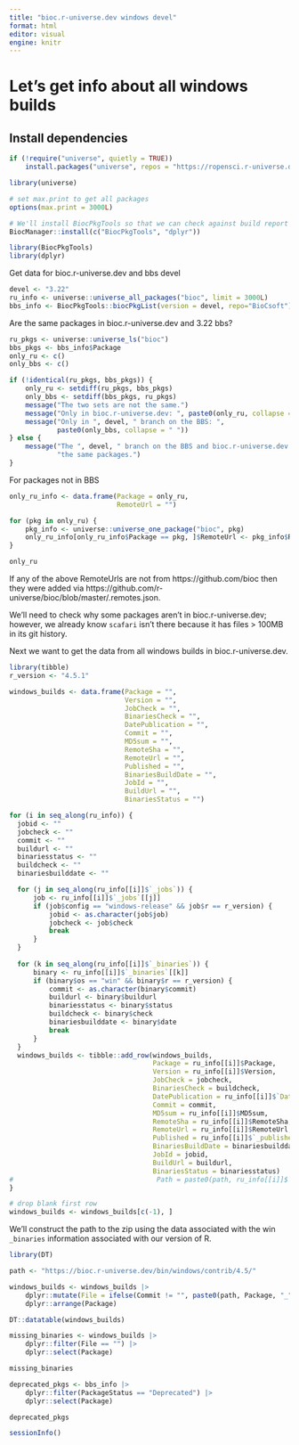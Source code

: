 ```yaml
---
title: "bioc.r-universe.dev windows devel"
format: html
editor: visual
engine: knitr
---
```


# Let's get info about all windows builds

## Install dependencies

```r
if (!require("universe", quietly = TRUE))
    install.packages("universe", repos = "https://ropensci.r-universe.dev")

library(universe)

# set max.print to get all packages
options(max.print = 3000L)

# We'll install BiocPkgTools so that we can check against build report info
BiocManager::install(c("BiocPkgTools", "dplyr"))

library(BiocPkgTools)
library(dplyr)
```

Get data for bioc.r-universe.dev and bbs devel

```r
devel <- "3.22"
ru_info <- universe::universe_all_packages("bioc", limit = 3000L)
bbs_info <- BiocPkgTools::biocPkgList(version = devel, repo="BioCsoft")
```

Are the same packages in bioc.r-universe.dev and 3.22 bbs?

```r
ru_pkgs <- universe::universe_ls("bioc")
bbs_pkgs <- bbs_info$Package
only_ru <- c()
only_bbs <- c()

if (!identical(ru_pkgs, bbs_pkgs)) {
    only_ru <- setdiff(ru_pkgs, bbs_pkgs)
    only_bbs <- setdiff(bbs_pkgs, ru_pkgs)
    message("The two sets are not the same.")
    message("Only in bioc.r-universe.dev: ", paste0(only_ru, collapse = " "))
    message("Only in ", devel, " branch on the BBS: ",
            paste0(only_bbs, collapse = " "))
} else {
    message("The ", devel, " branch on the BBS and bioc.r-universe.dev have",
            "the same packages.")
}
```

For packages not in BBS

```r

only_ru_info <- data.frame(Package = only_ru,
                           RemoteUrl = "")

for (pkg in only_ru) {
    pkg_info <- universe::universe_one_package("bioc", pkg)
    only_ru_info[only_ru_info$Package == pkg, ]$RemoteUrl <- pkg_info$RemoteUrl
}

only_ru
```

If any of the above RemoteUrls are not from https://github.com/bioc then they
were added via https://github.com/r-universe/bioc/blob/master/.remotes.json.

We'll need to check why some packages aren't in bioc.r-universe.dev; however,
we already know `scafari` isn't there because it has files > 100MB in its
git history.

Next we want to get the data from all windows builds in bioc.r-universe.dev.

```r
library(tibble)
r_version <- "4.5.1"

windows_builds <- data.frame(Package = "",
                             Version = "",
                             JobCheck = "",
                             BinariesCheck = "",
                             DatePublication = "",
                             Commit = "",
                             MD5sum = "",
                             RemoteSha = "",
                             RemoteUrl = "",
                             Published = "",
                             BinariesBuildDate = "",
                             JobId = "",
                             BuildUrl = "",
                             BinariesStatus = "")

for (i in seq_along(ru_info)) {
  jobid <- ""
  jobcheck <- ""
  commit <- ""
  buildurl <- ""
  binariesstatus <- ""
  buildcheck <- ""
  binariesbuilddate <- ""

  for (j in seq_along(ru_info[[i]]$`_jobs`)) {
      job <- ru_info[[i]]$`_jobs`[[j]]
      if (job$config == "windows-release" && job$r == r_version) {
          jobid <- as.character(job$job)
          jobcheck <- job$check
          break
      }
  }
  
  for (k in seq_along(ru_info[[i]]$`_binaries`)) {
      binary <- ru_info[[i]]$`_binaries`[[k]]
      if (binary$os == "win" && binary$r == r_version) {
          commit <- as.character(binary$commit)
          buildurl <- binary$buildurl
          binariesstatus <- binary$status
          buildcheck <- binary$check
          binariesbuilddate <- binary$date
          break
      }
  }
  windows_builds <- tibble::add_row(windows_builds,
                                    Package = ru_info[[i]]$Package,
                                    Version = ru_info[[i]]$Version,
                                    JobCheck = jobcheck,
                                    BinariesCheck = buildcheck,
                                    DatePublication = ru_info[[i]]$`Date/Publication`,
                                    Commit = commit,
                                    MD5sum = ru_info[[i]]$MD5sum,
                                    RemoteSha = ru_info[[i]]$RemoteSha,
                                    RemoteUrl = ru_info[[i]]$RemoteUrl,
                                    Published = ru_info[[i]]$`_published`,
                                    BinariesBuildDate = binariesbuilddate,
                                    JobId = jobid,
                                    BuildUrl = buildurl,
                                    BinariesStatus = binariesstatus)
#                                    Path = paste0(path, ru_info[[i]]$`_file`))
}

# drop blank first row
windows_builds <- windows_builds[c(-1), ]
```

We'll construct the path to the zip using the data associated with the win
`_binaries` information associated with our version of R.

```r
library(DT)

path <- "https://bioc.r-universe.dev/bin/windows/contrib/4.5/"

windows_builds <- windows_builds |>
    dplyr::mutate(File = ifelse(Commit != "", paste0(path, Package, "_", Version, ".zip"), "")) |>
    dplyr::arrange(Package)

DT::datatable(windows_builds)
```

```r
missing_binaries <- windows_builds |>
    dplyr::filter(File == "") |>
    dplyr::select(Package)

missing_binaries
```

```r
deprecated_pkgs <- bbs_info |>
    dplyr::filter(PackageStatus == "Deprecated") |>
    dplyr::select(Package)

deprecated_pkgs
```

```r
sessionInfo()
```